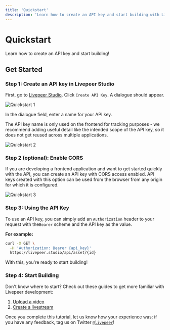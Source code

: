 ```yaml
---
title: 'Quickstart'
description: 'Learn how to create an API key and start building with Livepeer!'
---
```



# Quickstart

Learn how to create an API key and start building!

## Get Started

### Step 1: Create an API key in Livepeer Studio

First, go to [Livepeer Studio](https://livepeer.studio/dashboard). Click `Create API Key`. A dialogue should appear.

![Quickstart 1](/images/quickstart/create-an-api-key.png)

In the dialogue field, enter a name for your API key.

<Callout>
  The API key name is only used on the frontend for tracking purposes - we
  recommend adding useful detail like the intended scope of the API key, so it
  does not get reused across multiple applications.
</Callout>

![Quickstart 2](/images/quickstart/create-key.png)

### Step 2 (optional): Enable CORS

If you are developing a frontend application and want to get started quickly
with the API, you can create an API key with CORS access enabled. API keys
created with this option can be used from the browser from any origin for which
it is configured.

![Quickstart 3](/images/quickstart/cors.png)

### Step 3: Using the API Key

To use an API key, you can simply add an `Authorization` header to your request
with the`Bearer` scheme and the API key as the value.

**For example:**

```bash
curl -X GET \
  -H 'Authorization: Bearer {api_key}'
  https://livepeer.studio/api/asset/{id}
```

With this, you're ready to start building!

### Step 4: Start Building

Don't know where to start? Check out these guides to get more familiar with
Livepeer development:

1. [Upload a video](/guides/developing/view-asset)
2. [Create a livestream](/guides/developing/view-stream)

Once you complete this tutorial, let us know how your experience was; if you have any feedback, tag us on Twitter
[`@livepeer`](https://twitter.com/livepeer)!
